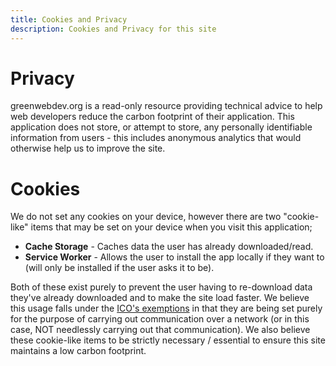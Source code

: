 ```yaml
---
title: Cookies and Privacy
description: Cookies and Privacy for this site
---
```


# Privacy

greenwebdev.org is a read-only resource providing technical advice to help web developers reduce the carbon footprint of their application. This application does not store, or attempt to store, any personally identifiable information from users - this includes anonymous analytics that would otherwise help us to improve the site.

# Cookies

We do not set any cookies on your device, however there are two "cookie-like" items that may be set on your device when you visit this application;

- **Cache Storage** - Caches data the user has already downloaded/read.
- **Service Worker** - Allows the user to install the app locally if they want to (will only be installed if the user asks it to be).

Both of these exist purely to prevent the user having to re-download data they've already downloaded and to make the site load faster. We believe this usage falls under the [ICO's exemptions](https://ico.org.uk/for-organisations/guide-to-pecr/cookies-and-similar-technologies/#exemptions) in that they are being set purely for the purpose of carrying out communication over a network (or in this case, NOT needlessly carrying out that communication). We also believe these cookie-like items to be strictly necessary / essential to ensure this site maintains a low carbon footprint.
